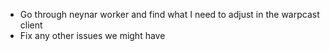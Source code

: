 - Go through neynar worker and find what I need to adjust in the warpcast client
- Fix any other issues we might have
